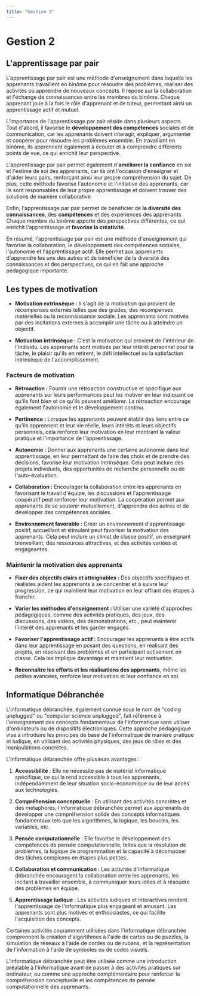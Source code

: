 ```yaml
---
title: "Gestion 2"
---
```


# **Gestion 2**

## L'apprentissage par pair

L'apprentissage par pair est une méthode d'enseignement dans laquelle les apprenants travaillent en binôme pour résoudre des problèmes, réaliser des activités ou apprendre de nouveaux concepts. Il repose sur la collaboration et l'échange de connaissances entre les membres du binôme. Chaque apprenant joue à la fois le rôle d'apprenant et de tuteur, permettant ainsi un apprentissage actif et mutuel.

L'importance de l'apprentissage par pair réside dans plusieurs aspects. Tout d'abord, il favorise le **développement des compétences** sociales et de communication, car les apprenants doivent interagir, expliquer, argumenter et coopérer pour résoudre les problèmes ensemble. En travaillant en binôme, ils apprennent également à écouter et à comprendre différents points de vue, ce qui enrichit leur perspective.

L'apprentissage par pair permet également d'**améliorer la confiance** en soi et l'estime de soi des apprenants, car ils ont l'occasion d'enseigner et d'aider leurs pairs, renforçant ainsi leur propre compréhension du sujet. De plus, cette méthode favorise l'autonomie et l'initiative des apprenants, car ils sont responsables de leur propre apprentissage et doivent trouver des solutions de manière collaborative.

Enfin, l'apprentissage par pair permet de bénéficier de **la diversité des connaissances**, des **compétences** et des expériences des apprenants. Chaque membre du binôme apporte des perspectives différentes, ce qui enrichit l'apprentissage et **favorise la créativité**.

En résumé, l'apprentissage par pair est une méthode d'enseignement qui favorise la collaboration, le développement des compétences sociales, l'autonomie et l'apprentissage actif. Elle permet aux apprenants d'apprendre les uns des autres et de bénéficier de la diversité des connaissances et des perspectives, ce qui en fait une approche pédagogique importante.

## Les types de motivation

- **Motivation extrinsèque :** Il s'agit de la motivation qui provient de récompenses externes telles que des grades, des récompenses matérielles ou la reconnaissance sociale. Les apprenants sont motivés par des incitations externes à accomplir une tâche ou à atteindre un objectif.

- **Motivation intrinsèque :** C'est la motivation qui provient de l'intérieur de l'individu. Les apprenants sont motivés par leur intérêt personnel pour la tâche, le plaisir qu'ils en retirent, le défi intellectuel ou la satisfaction intrinsèque de l'accomplissement.

### Facteurs de motivation

- **Rétroaction :** Fournir une rétroaction constructive et spécifique aux apprenants sur leurs performances peut les motiver en leur indiquant ce qu'ils font bien et ce qu'ils peuvent améliorer. La rétroaction encourage également l'autonomie et le développement continu.

- **Pertinence :** Lorsque les apprenants peuvent établir des liens entre ce qu'ils apprennent et leur vie réelle, leurs intérêts et leurs objectifs personnels, cela renforce leur motivation en leur montrant la valeur pratique et l'importance de l'apprentissage.

- **Autonomie :** Donner aux apprenants une certaine autonomie dans leur apprentissage, en leur permettant de faire des choix et de prendre des décisions, favorise leur motivation intrinsèque. Cela peut inclure des projets individuels, des opportunités de recherche personnelle ou de l'auto-évaluation.

- **Collaboration :** Encourager la collaboration entre les apprenants en favorisant le travail d'équipe, les discussions et l'apprentissage coopératif peut renforcer leur motivation. La coopération permet aux apprenants de se soutenir mutuellement, d'apprendre des autres et de développer des compétences sociales.

- **Environnement favorable :** Créer un environnement d'apprentissage positif, accueillant et stimulant peut favoriser la motivation des apprenants. Cela peut inclure un climat de classe positif, un enseignant bienveillant, des ressources attractives, et des activités variées et engageantes.

### Maintenir la motivation des apprenants

- **Fixer des objectifs clairs et atteignables :** Des objectifs spécifiques et réalistes aident les apprenants à se concentrer et à suivre leur progression, ce qui maintient leur motivation en leur offrant des étapes à franchir.

- **Varier les méthodes d'enseignement :** Utiliser une variété d'approches pédagogiques, comme des activités pratiques, des jeux, des discussions, des vidéos, des démonstrations, etc., peut maintenir l'intérêt des apprenants et les garder engagés.

- **Favoriser l'apprentissage actif :** Encourager les apprenants à être actifs dans leur apprentissage en posant des questions, en réalisant des projets, en résolvant des problèmes et en participant activement en classe. Cela les implique davantage et maintient leur motivation.

- **Reconnaître les efforts et les réalisations des apprenants**, même les petites avancées, renforce leur motivation et leur confiance en soi.

## Informatique Débranchée

L'informatique débranchée, également connue sous le nom de "coding unplugged" ou "computer science unplugged", fait référence à l'enseignement des concepts fondamentaux de l'informatique sans utiliser d'ordinateurs ou de dispositifs électroniques. Cette approche pédagogique vise à introduire les principes de base de l'informatique de manière pratique et ludique, en utilisant des activités physiques, des jeux de rôles et des manipulations concrètes.

L'informatique débranchée offre plusieurs avantages :

1. **Accessibilité** : Elle ne nécessite pas de matériel informatique spécifique, ce qui la rend accessible à tous les apprenants, indépendamment de leur situation socio-économique ou de leur accès aux technologies.

2. **Compréhension conceptuelle** : En utilisant des activités concrètes et des métaphores, l'informatique débranchée permet aux apprenants de développer une compréhension solide des concepts informatiques fondamentaux tels que les algorithmes, la logique, les boucles, les variables, etc.

3. **Pensée computationnelle** : Elle favorise le développement des compétences de pensée computationnelle, telles que la résolution de problèmes, la logique de programmation et la capacité à décomposer des tâches complexes en étapes plus petites.

4. **Collaboration et communication** : Les activités d'informatique débranchée encouragent la collaboration entre les apprenants, les incitant à travailler ensemble, à communiquer leurs idées et à résoudre des problèmes en équipe.

5. **Apprentissage ludique** : Les activités ludiques et interactives rendent l'apprentissage de l'informatique plus engageant et amusant. Les apprenants sont plus motivés et enthousiastes, ce qui facilite l'acquisition des concepts.

Certaines activités couramment utilisées dans l'informatique débranchée comprennent la création d'algorithmes à l'aide de cartes ou de puzzles, la simulation de réseaux à l'aide de cordes ou de rubans, et la représentation de l'information à l'aide de symboles ou de codes visuels.

L'informatique débranchée peut être utilisée comme une introduction préalable à l'informatique avant de passer à des activités pratiques sur ordinateur, ou comme une approche complémentaire pour renforcer la compréhension conceptuelle et les compétences de pensée computationnelle des apprenants.

